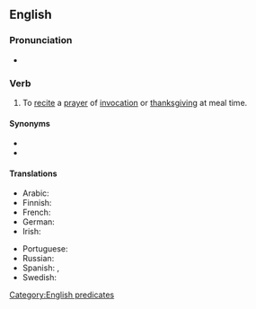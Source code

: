 ==English==
{{wikipedia|Grace (prayer)}}

===Pronunciation===
* {{audio|en|En-au-say grace.ogg|Audio (AU)}}

===Verb===
{{en-verb|says grace|saying grace|said grace}}

# {{lb|en|idiomatic}} To [[recite]] a [[prayer]] of [[invocation]] or [[thanksgiving]] at meal time.

====Synonyms====
* {{l|en|give thanks}}
* {{l|en|say a blessing}}

====Translations====
{{trans-top|say a prayer of thanks}}
* Arabic: {{t|ar|[[صَلَاةُ الشُّكْرِ لِلّٰهِ]] ([[قَبْلَ]] [[أكل|الْأَكْلِ]] [[بعد|وَبَعْدَ]])|tr=ṣalātu š-šukri li-llāhi (qabla l-ʾakli wa-baʿda)}}
* Finnish: {{t|fi|[[lukea]] [[ruokarukous]]}}
* French: {{t|fr|[[faire]] la [[bénédicité]]}}
* German: {{t|de|das [[Tischgebet]] [[sprechen]]}}
* Irish: {{t|ga|altaigh}}
{{trans-mid}}
* Portuguese: {{t|pt|dar graças}}
* Russian: {{t|ru|[[прочесть молитву]] ([[трапеза|перед трапезой]])}}
* Spanish: {{t|es|bendecir la mesa}}, {{t|es|dar gracias}}
* Swedish: {{t|sv|be [[bordsbön]]}}
{{trans-bottom}}

[[Category:English predicates]]
